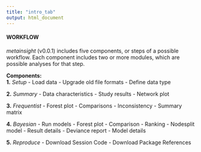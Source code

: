```yaml
---
title: "intro_tab"
output: html_document
---
```


#### WORKFLOW

*metainsight* (v0.0.1) includes five components, or steps of a possible workflow. Each component includes two or more modules, which are possible analyses for that step.

**Components:**  
**1.** *Setup*
- Load data
- Upgrade old file formats
- Define data type

**2.** *Summary*
- Data characteristics
- Study results
- Network plot

**3.** *Frequentist*
- Forest plot
- Comparisons
- Inconsistency
- Summary matrix

**4.** *Bayesian*
- Run models
- Forest plot
- Comparison
- Ranking
- Nodesplit model
- Result details
- Deviance report
- Model details

**5.** *Reproduce*
- Download Session Code
- Download Package References
